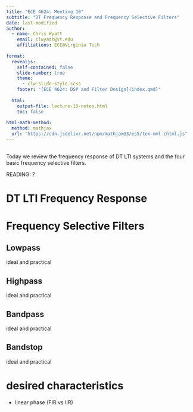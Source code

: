```yaml
---
title: "ECE 4624: Meeting 10"
subtitle: "DT Frequency Response and Frequency Selective Filters"
date: last-modified
author:
  - name: Chris Wyatt
    email: clwyatt@vt.edu
    affiliations: ECE@Virginia Tech
    
format: 
  revealjs:
    self-contained: false
    slide-number: true
    theme: 
      - clw-slide-style.scss
    footer: "[ECE 4624: DSP and Filter Design](index.qmd)"
    
  html:
    output-file: lecture-10-notes.html
    toc: false
    
html-math-method:
  method: mathjax
  url: "https://cdn.jsdelivr.net/npm/mathjax@3/es5/tex-mml-chtml.js"
---
```


##

Today we review the frequency response of DT LTI systems and the four basic frequency selective filters.

READING: ?

# DT LTI Frequency Response

# Frequency Selective Filters

## Lowpass

ideal and practical

## Highpass

ideal and practical

## Bandpass

ideal and practical

## Bandstop

ideal and practical

# desired characteristics

- linear phase (FIR vs IIR)









